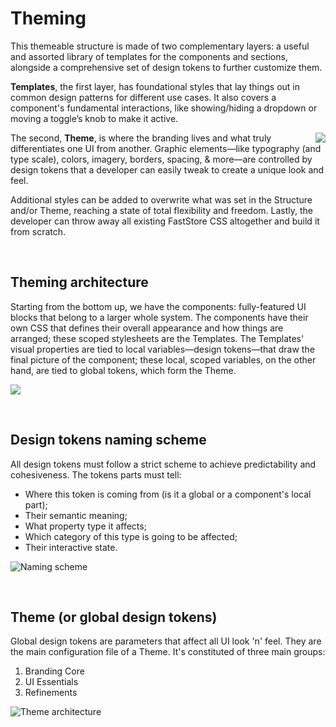 
<Meta title="Foundation/Theming" />

# Theming

This themeable structure is made of two complementary layers: a useful and assorted library of templates for the components and sections, alongside a comprehensive set of design tokens to further customize them.

**Templates**, the first layer, has foundational styles that lay things out in common design patterns for different use cases. It also covers a component's fundamental interactions, like showing/hiding a dropdown or moving a toggle’s knob to make it active.

<img
  src="https://user-images.githubusercontent.com/723163/159504019-b6380d47-8f93-47a3-b77f-0abb6aeb1ad2.png"
  align="right"
/>

The second, **Theme**, is where the branding lives and what truly differentiates one UI from another. Graphic elements—like typography (and type scale), colors, imagery, borders, spacing, & more—are controlled by design tokens that a developer can easily tweak to create a unique look and feel.

Additional styles can be added to overwrite what was set in the Structure and/or Theme, reaching a state of total flexibility and freedom. Lastly, the developer can throw away all existing FastStore CSS altogether and build it from scratch.

<br />

## Theming architecture

Starting from the bottom up, we have the components: fully-featured UI blocks that belong to a larger whole system. The components have their own CSS that defines their overall appearance and how things are arranged; these scoped stylesheets are the Templates. The Templates' visual properties are tied to local variables—design tokens—that draw the final picture of the component; these local, scoped variables, on the other hand, are tied to global tokens, which form the Theme.

<img
  src="https://user-images.githubusercontent.com/723163/159509122-7e39c20f-d1a6-4449-bf22-e77e91692316.png"
  align="center"
/>

<br />

## Design tokens naming scheme

All design tokens must follow a strict scheme to achieve predictability and cohesiveness. The tokens parts must tell:

- Where this token is coming from (is it a global or a component's local part);
- Their semantic meaning;
- What property type it affects;
- Which category of this type is going to be affected;
- Their interactive state.

![Naming scheme](https://user-images.githubusercontent.com/723163/159535015-25c1caa9-6f44-476f-ba7b-f530066b6c98.png)

<br />

## Theme (or global design tokens)

Global design tokens are parameters that affect all UI look 'n' feel. They are the main configuration file of a Theme. It's constituted of three main groups:

1. Branding Core
2. UI Essentials
3. Refinements

![Theme architecture](https://user-images.githubusercontent.com/723163/159511583-ea1868d5-1262-4a3e-a06c-d807ed88c79c.png)
